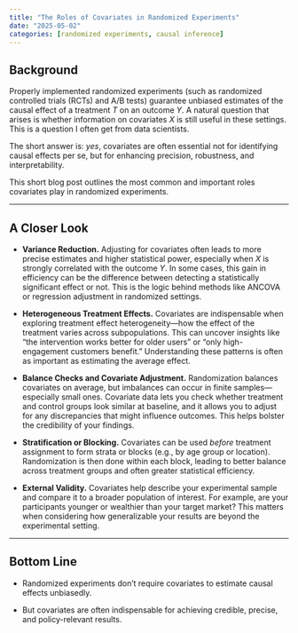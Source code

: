 ```yaml
---
title: "The Roles of Covariates in Randomized Experiments"
date: "2025-05-02"
categories: [randomized experiments, causal inference]
---
```


## Background

Properly implemented randomized experiments (such as randomized controlled trials (RCTs) and A/B tests) guarantee unbiased estimates of the causal effect of a treatment $T$ on an outcome $Y$. A natural question that arises is whether information on covariates $X$ is still useful in these settings. This is a question I often get from data scientists.

The short answer is: *yes*, covariates are often essential not for identifying causal effects per se, but for enhancing precision, robustness, and interpretability.

This short blog post outlines the most common and important roles covariates play in randomized experiments.

---

## A Closer Look

* **Variance Reduction.**  Adjusting for covariates often leads to more precise estimates and higher statistical power, especially when $X$ is strongly correlated with the outcome $Y$. In some cases, this gain in efficiency can be the difference between detecting a statistically significant effect or not. This is the logic behind methods like ANCOVA or regression adjustment in randomized settings.

* **Heterogeneous Treatment Effects.** Covariates are indispensable when exploring treatment effect heterogeneity—how the effect of the treatment varies across subpopulations. This can uncover insights like “the intervention works better for older users” or “only high-engagement customers benefit.” Understanding these patterns is often as important as estimating the average effect.

* **Balance Checks and Covariate Adjustment.** Randomization balances covariates on average, but imbalances can occur in finite samples—especially small ones. Covariate data lets you check whether treatment and control groups look similar at baseline, and it allows you to adjust for any discrepancies that might influence outcomes. This helps bolster the credibility of your findings.

* **Stratification or Blocking.** Covariates can be used *before* treatment assignment to form strata or blocks (e.g., by age group or location). Randomization is then done within each block, leading to better balance across treatment groups and often greater statistical efficiency.

* **External Validity.** Covariates help describe your experimental sample and compare it to a broader population of interest. For example, are your participants younger or wealthier than your target market? This matters when considering how generalizable your results are beyond the experimental setting.

---

## Bottom Line

* Randomized experiments don’t require covariates to estimate causal effects unbiasedly.

* But covariates are often indispensable for achieving credible, precise, and policy-relevant results. 
